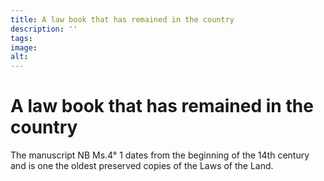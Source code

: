 ```yaml
---
title: A law book that has remained in the country
description: ''
tags:
image: 
alt: 
---
```



# A law book that has remained in the country

<Container stil="initial side">
    The manuscript NB Ms.4° 1 dates from the beginning of the 14th century and is one the oldest preserved copies of the Laws of the Land.
</Container>